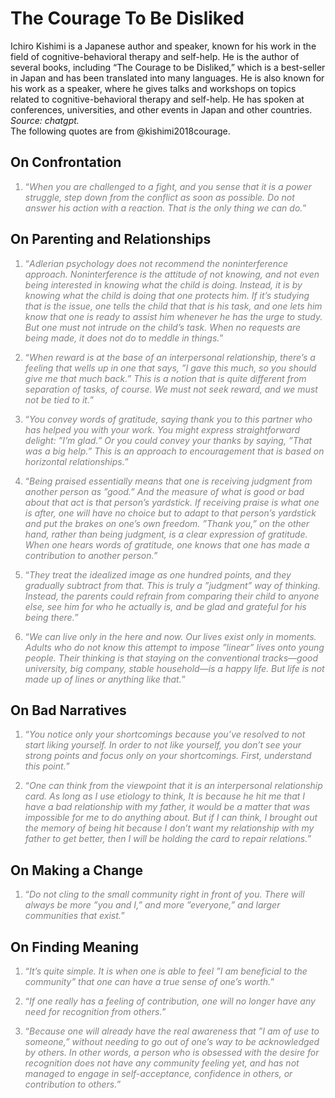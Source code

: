 # The Courage To Be Disliked

Ichiro Kishimi is a Japanese author and speaker, known for his work in the field of cognitive-behavioral therapy and self-help. He is the author of several books, including "The Courage to be Disliked," which is a best-seller in Japan and has been translated into many languages. He is also known for his work as a speaker, where he gives talks and workshops on topics related to cognitive-behavioral therapy and self-help. He has spoken at conferences, universities, and other events in Japan and other countries. *Source: chatgpt.*\
The following quotes are from @kishimi2018courage.

## On Confrontation

::: {style="color: gray"}
1.  "*When you are challenged to a fight, and you sense that it is a power struggle, step down from the conflict as soon as possible. Do not answer his action with a reaction. That is the only thing we can do.*"
:::

## On Parenting and Relationships

::: {style="color: gray"}
1.  "*Adlerian psychology does not recommend the noninterference approach. Noninterference is the attitude of not knowing, and not even being interested in knowing what the child is doing. Instead, it is by knowing what the child is doing that one protects him. If it's studying that is the issue, one tells the child that that is his task, and one lets him know that one is ready to assist him whenever he has the urge to study. But one must not intrude on the child's task. When no requests are being made, it does not do to meddle in things.*"
:::

::: {style="color: gray"}
2.  "*When reward is at the base of an interpersonal relationship, there's a feeling that wells up in one that says, "I gave this much, so you should give me that much back." This is a notion that is quite different from separation of tasks, of course. We must not seek reward, and we must not be tied to it.*"
:::

::: {style="color: gray"}
3.  "*You convey words of gratitude, saying thank you to this partner who has helped you with your work. You might express straightforward delight: "I'm glad." Or you could convey your thanks by saying, "That was a big help." This is an approach to encouragement that is based on horizontal relationships.*"
:::

::: {style="color: gray"}
4.  "*Being praised essentially means that one is receiving judgment from another person as "good." And the measure of what is good or bad about that act is that person's yardstick. If receiving praise is what one is after, one will have no choice but to adapt to that person's yardstick and put the brakes on one's own freedom. "Thank you," on the other hand, rather than being judgment, is a clear expression of gratitude. When one hears words of gratitude, one knows that one has made a contribution to another person.*"
:::

::: {style="color: gray"}
5.  "*They treat the idealized image as one hundred points, and they gradually subtract from that. This is truly a "judgment" way of thinking. Instead, the parents could refrain from comparing their child to anyone else, see him for who he actually is, and be glad and grateful for his being there.*"
:::

::: {style="color: gray"}
6.  "*We can live only in the here and now. Our lives exist only in moments. Adults who do not know this attempt to impose "linear" lives onto young people. Their thinking is that staying on the conventional tracks---good university, big company, stable household---is a happy life. But life is not made up of lines or anything like that.*"
:::

## On Bad Narratives

::: {style="color: gray"}
1.  "*You notice only your shortcomings because you've resolved to not start liking yourself. In order to not like yourself, you don't see your strong points and focus only on your shortcomings. First, understand this point.*"
:::

::: {style="color: gray"}
2.  "*One can think from the viewpoint that it is an interpersonal relationship card. As long as I use etiology to think, It is because he hit me that I have a bad relationship with my father, it would be a matter that was impossible for me to do anything about. But if I can think, I brought out the memory of being hit because I don't want my relationship with my father to get better, then I will be holding the card to repair relations.*"
:::

## On Making a Change

::: {style="color: gray"}
1.  "*Do not cling to the small community right in front of you. There will always be more "you and I," and more "everyone," and larger communities that exist.*"
:::

## On Finding Meaning

::: {style="color: gray"}
1.  "*It's quite simple. It is when one is able to feel "I am beneficial to the community" that one can have a true sense of one's worth.*"
:::

::: {style="color: gray"}
2.  "*If one really has a feeling of contribution, one will no longer have any need for recognition from others.*"
:::

::: {style="color: gray"}
3.  "*Because one will already have the real awareness that "I am of use to someone," without needing to go out of one's way to be acknowledged by others. In other words, a person who is obsessed with the desire for recognition does not have any community feeling yet, and has not managed to engage in self-acceptance, confidence in others, or contribution to others.*"
:::
